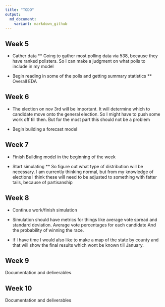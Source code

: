 ```yaml
---
title: "TODO"
output: 
  md_document:
    variant: markdown_github
---
```



## Week 5

* Gather data
** Going to gather most polling data via 538, because they have ranked pollsters. So I can make a judgment on what polls to include in my model

* Begin reading in some of the polls and getting summary statistics
** Overall EDA

## Week 6

* The election on nov 3rd will be important. It will determine which to candidate move onto the general election. So I might have to push some work off till then. But for the most part this should not be a problem

* Begin building a forecast model

## Week 7

* Finish Building model in the beginning of the week

* Start simulating
** So figure out what type of distribution will be necessary. I am currently thinking normal, but from my knowledge of elections I think these will need to be adjusted to something with fatter tails, because of partisanship

## Week 8

* Continue work/finish simulation

* Simulation should have metrics for things like average vote spread and standard deviation. Average vote percentages for each candidate And the probability of winning the race. 

* If I have time I would also like to make a map of the state by county and that will show the final results which wont be known till January.

## Week 9

Documentation and deliverables

## Week 10

Documentation and deliverables